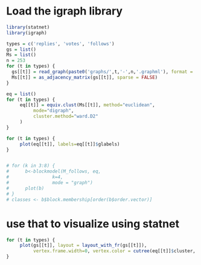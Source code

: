 # Load the igraph library

```r
library(statnet)
library(igraph)
```


```r
types = c('replies', 'votes', 'follows')
gs = list()
Ms = list()
n = 253
for (t in types) {
  gs[[t]] = read_graph(paste0('graphs/',t,'-',n,'.graphml'), format = 'graphml')
  Ms[[t]] = as_adjacency_matrix(gs[[t]], sparse = FALSE)
}
```

```r
eq = list()
for (t in types) {
     eq[[t]] = equiv.clust(Ms[[t]], method="euclidean", 
          mode="digraph", 
          cluster.method="ward.D2"
     )
}
```

```r
for (t in types) {
     plot(eq[[t]], labels=eq[[t]]$glabels)
}


# for (k in 3:8) {
#      b<-blockmodel(M_follows, eq, 
#                k=4,
#                mode = "graph") 
#      plot(b)
# }
# classes <- b$block.membership[order(b$order.vector)]
```

#  use that to visualize using statnet

```r
for (t in types) {
     plot(gs[[t]], layout = layout_with_fr(gs[[t]]),
          vertex.frame.width=0, vertex.color = cutree(eq[[t]]$cluster, 3), vertex.size=5, edge.arrow.size=0.2)
}
```